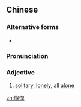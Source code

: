 ==Chinese==
{{zh-forms}}

===Alternative forms===
* {{zh-l|煢煢/茕茕}}

===Pronunciation===
{{zh-pron
|m=qióngqióng
|c=king4 king4
|cat=a
}}

===Adjective===
{{zh-adj}}

# [[solitary]], [[lonely]], all [[alone]]

[[zh:惸惸]]